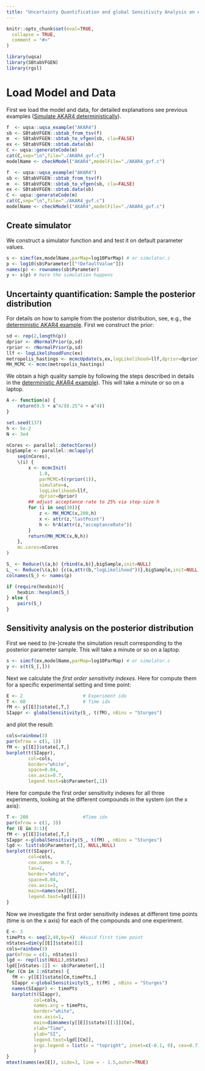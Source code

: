 ```yaml
---
title: "Uncertainty Quantification and global Sensitivity Analysis on AKAR4 (deterministic)"
---
```


```r
knitr::opts_chunk$set(eval=TRUE,
  collapse = TRUE,
  comment = "#>"
)
```

```r
library(uqsa)
library(SBtabVFGEN)
library(rgsl)
```

# Load Model and Data

First we load the model and data, for detailed explanations see previous examples ([Simulate AKAR4 deterministically](./simAKAR4.html)).

```r
f  <- uqsa::uqsa_example("AKAR4")
sb <- SBtabVFGEN::sbtab_from_tsv(f)
m  <- SBtabVFGEN::sbtab_to_vfgen(sb, cla=FALSE)
ex <- SBtabVFGEN::sbtab.data(sb)
C <- uqsa::generateCode(m)
cat(C,sep="\n",file="./AKAR4_gvf.c")
modelName <- checkModel("AKAR4",modelFile="./AKAR4_gvf.c")
```

```r
f  <- uqsa::uqsa_example("AKAR4")
sb <- SBtabVFGEN::sbtab_from_tsv(f)
m  <- SBtabVFGEN::sbtab_to_vfgen(sb, cla=FALSE)
ex <- SBtabVFGEN::sbtab.data(sb)
C <- uqsa::generateCode(m)
cat(C,sep="\n",file="./AKAR4_gvf.c")
modelName <- checkModel("AKAR4",modelFile="./AKAR4_gvf.c")
```

## Create simulator

We construct a simulator function and and test it on default parameter values.

```r
s <- simcf(ex,modelName,parMap=log10ParMap) # or simulator.c
p <- log10(sb$Parameter[["!DefaultValue"]])
names(p) <- rownames(sb$Parameter)
y <- s(p) # here the simulation happens
```

## Uncertainty quantification: Sample the posterior distribution

For details on how to sample from the posterior distribution, see, e.g., the [deterministic AKAR4 example](sampleAKAR4.html).
First we construct the prior:

```r
sd <- rep(2,length(p))
dprior <- dNormalPrior(p,sd)
rprior <- rNormalPrior(p,sd)
llf <- logLikelihoodFunc(ex)
metropolis_hastings <- mcmcUpdate(s,ex,logLikelihood=llf,dprior=dprior)
MH_MCMC <- mcmc(metropolis_hastings)
```

We obtain a high quality sample by following the steps described in details in the [deterministic AKAR4 example](sampleAKAR4.html)). This will take a minute or so on a laptop.


```r
A <- function(a) {
    return(0.5 + a^4/(0.25^4 + a^4))
}

set.seed(137)
h <- 5e-2
N <- 3e4

nCores <- parallel::detectCores()
bigSample <- parallel::mclapply(
    seq(nCores),
    \(i) {
        x <- mcmcInit(
            1.0,
            parMCMC=t(rprior(1)),
            simulate=s,
            logLikelihood=llf,
            dprior=dprior)
        ## adjust acceptance rate to 25% via step-size h
        for (i in seq(30)){
            z <- MH_MCMC(x,200,h)
            x <- attr(z,"lastPoint")
            h <- h*A(attr(z,"acceptanceRate"))
        }
        return(MH_MCMC(x,N,h))
    },
    mc.cores=nCores
)

S_ <- Reduce(\(a,b) {rbind(a,b)},bigSample,init=NULL)
L_ <- Reduce(\(a,b) {c(a,attr(b,"logLikelihood"))},bigSample,init=NULL)
colnames(S_) <- names(p)

```


```r
if (require(hexbin)){
    hexbin::hexplom(S_)
} else {
    pairs(S_)
}
```


## Sensitivity analysis on the posterior distribution

First we need to (re-)create the simulation result corresponding to the posterior parameter sample. This will take a minute or so on a laptop.

```r
s <- simcf(ex,modelName,parMap=log10ParMap) # or simulator.c
y <- s(t(S_[,]))
```

Next we calculate the _first order sensitivity indexes_. Here for compute them for a specific experimental setting and time point:

```r
E <- 2                      # Experiment idx
T <- 60                     # Time idx
fM <- y[[E]]$state[,T,]
SIappr <- globalSensitivity(S_, t(fM), nBins = "Sturges")
```

and plot the result:

```r
cols=rainbow(3)
par(mfrow = c(1, 1))
fM <- y[[E]]$state[,T,]
barplot(t(SIappr),
        col=cols,
        border="white",
        space=0.04,
        cex.axis=0.7,
        legend.text=sb$Parameter[,1])

```

Here for compute the first order sensitivity indexes for all three experiments, looking at the different compounds in the system (on the x axis):

```r
T <- 200                    #Time idx
par(mfrow = c(1, 3))
for (E in 3:1){
fM <- y[[E]]$state[,T,]
SIappr <-globalSensitivity(S_, t(fM) , nBins = "Sturges")
lgd <- list(sb$Parameter[,1], NULL,NULL)
barplot(t(SIappr),
        col=cols,
        cex.names = 0.7,
        las=2,
        border="white",
        space=0.04,
        cex.axis=1,
        main=names(ex)[E],
        legend.text=lgd[[E]])
}
```

Now we investigate the first order sensitivity indexes at different time points (time is on the x axis) for each of the compounds and one experiment.

```r
E <- 3
timePts <- seq(2,40,by=4)  #Avoid first time point
nStates=dim(y[[E]]$state)[1]
cols=rainbow(3)
par(mfrow = c(1, nStates))
lgd <- rep(list(NULL),nStates)
lgd[[nStates-1]] <- sb$Parameter[,1]
for (Cm in 1:nStates) {
  fM <- y[[E]]$state[Cm,timePts,]
  SIappr <-globalSensitivity(S_, t(fM) , nBins = "Sturges")
  names(SIappr) <- timePts
  barplot(t(SIappr),
          col=cols,
          names.arg = timePts,
          border="white",
          cex.axis=1,
          main=dimnames(y[[E]]$state)[[1]][Cm],
          xlab="Time",
          ylab="SI",
          legend.text=lgd[[Cm]],
          args.legend = list(x = "topright", inset=c(-0.1, 0), cex=0.7)
          )
}
mtext(names(ex[E]), side=3, line = - 1.5,outer=TRUE)
```
